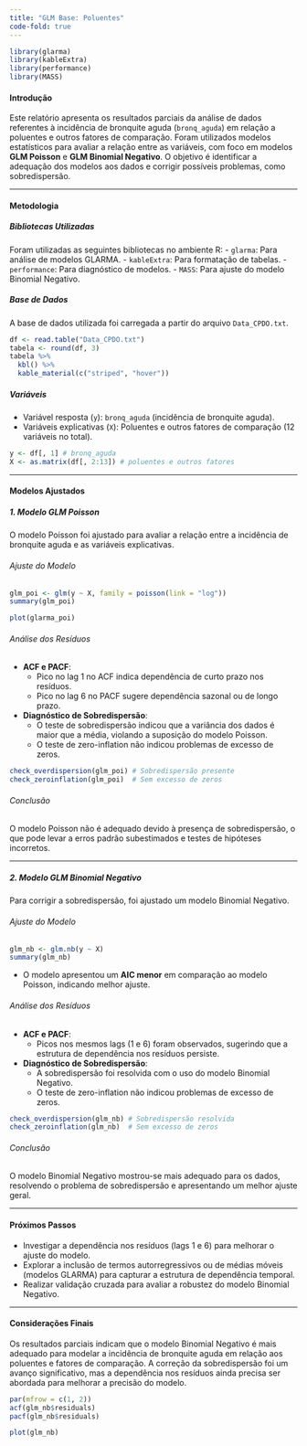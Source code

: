 ```yaml
---
title: "GLM Base: Poluentes"
code-fold: true
---
```


```r
library(glarma)
library(kableExtra)
library(performance)
library(MASS)
```

#### Introdução
Este relatório apresenta os resultados parciais da análise de dados referentes à incidência de bronquite aguda (`bronq_aguda`) em relação a poluentes e outros fatores de comparação. Foram utilizados modelos estatísticos para avaliar a relação entre as variáveis, com foco em modelos **GLM Poisson** e **GLM Binomial Negativo**. O objetivo é identificar a adequação dos modelos aos dados e corrigir possíveis problemas, como sobredispersão.

---

#### Metodologia

##### Bibliotecas Utilizadas
Foram utilizadas as seguintes bibliotecas no ambiente R:
- `glarma`: Para análise de modelos GLARMA.
- `kableExtra`: Para formatação de tabelas.
- `performance`: Para diagnóstico de modelos.
- `MASS`: Para ajuste do modelo Binomial Negativo.

##### Base de Dados
A base de dados utilizada foi carregada a partir do arquivo `Data_CPDO.txt`.

```r
df <- read.table("Data_CPDO.txt")
tabela <- round(df, 3)
tabela %>% 
  kbl() %>% 
  kable_material(c("striped", "hover"))
```

##### Variáveis
- Variável resposta (`y`): `bronq_aguda` (incidência de bronquite aguda).
- Variáveis explicativas (`X`): Poluentes e outros fatores de comparação (12 variáveis no total).

```r
y <- df[, 1] # bronq_aguda
X <- as.matrix(df[, 2:13]) # poluentes e outros fatores
```

---

#### Modelos Ajustados

##### 1. Modelo GLM Poisson
O modelo Poisson foi ajustado para avaliar a relação entre a incidência de bronquite aguda e as variáveis explicativas.

###### Ajuste do Modelo
```r
glm_poi <- glm(y ~ X, family = poisson(link = "log"))
summary(glm_poi)
```

```r
plot(glarma_poi)
```


###### Análise dos Resíduos
- **ACF e PACF**: 
  - Pico no lag 1 no ACF indica dependência de curto prazo nos resíduos.
  - Pico no lag 6 no PACF sugere dependência sazonal ou de longo prazo.
- **Diagnóstico de Sobredispersão**:
  - O teste de sobredispersão indicou que a variância dos dados é maior que a média, violando a suposição do modelo Poisson.
  - O teste de zero-inflation não indicou problemas de excesso de zeros.

```r
check_overdispersion(glm_poi) # Sobredispersão presente
check_zeroinflation(glm_poi)  # Sem excesso de zeros
```

###### Conclusão
O modelo Poisson não é adequado devido à presença de sobredispersão, o que pode levar a erros padrão subestimados e testes de hipóteses incorretos.

---

##### 2. Modelo GLM Binomial Negativo
Para corrigir a sobredispersão, foi ajustado um modelo Binomial Negativo.

###### Ajuste do Modelo
```r
glm_nb <- glm.nb(y ~ X)
summary(glm_nb)
```
- O modelo apresentou um **AIC menor** em comparação ao modelo Poisson, indicando melhor ajuste.

###### Análise dos Resíduos
- **ACF e PACF**: 
  - Picos nos mesmos lags (1 e 6) foram observados, sugerindo que a estrutura de dependência nos resíduos persiste.
- **Diagnóstico de Sobredispersão**:
  - A sobredispersão foi resolvida com o uso do modelo Binomial Negativo.
  - O teste de zero-inflation não indicou problemas de excesso de zeros.

```r
check_overdispersion(glm_nb) # Sobredispersão resolvida
check_zeroinflation(glm_nb)  # Sem excesso de zeros
```

###### Conclusão
O modelo Binomial Negativo mostrou-se mais adequado para os dados, resolvendo o problema de sobredispersão e apresentando um melhor ajuste geral.

---

#### Próximos Passos
- Investigar a dependência nos resíduos (lags 1 e 6) para melhorar o ajuste do modelo.
- Explorar a inclusão de termos autorregressivos ou de médias móveis (modelos GLARMA) para capturar a estrutura de dependência temporal.
- Realizar validação cruzada para avaliar a robustez do modelo Binomial Negativo.

---

#### Considerações Finais
Os resultados parciais indicam que o modelo Binomial Negativo é mais adequado para modelar a incidência de bronquite aguda em relação aos poluentes e fatores de comparação. A correção da sobredispersão foi um avanço significativo, mas a dependência nos resíduos ainda precisa ser abordada para melhorar a precisão do modelo.


```r
par(mfrow = c(1, 2))
acf(glm_nb$residuals)
pacf(glm_nb$residuals)

plot(glm_nb)
```

